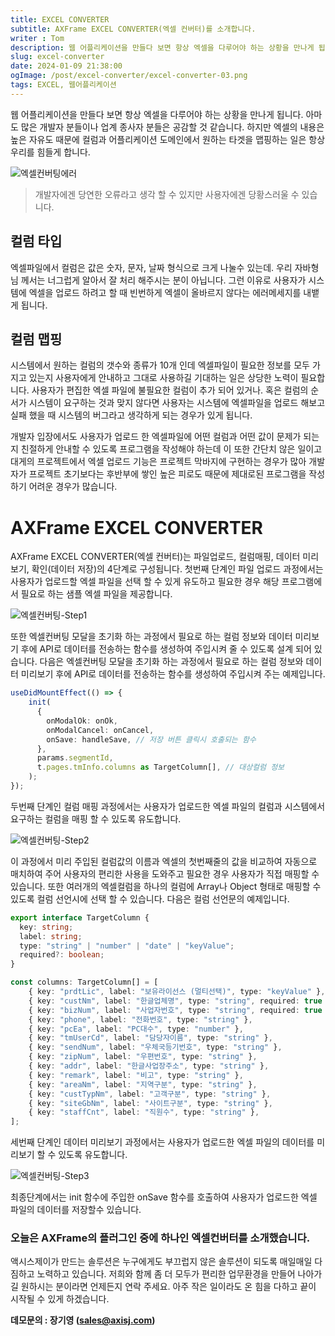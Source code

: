 ```yaml
---
title: EXCEL CONVERTER
subtitle: AXFrame EXCEL CONVERTER(엑셀 컨버터)를 소개합니다.
writer : Tom
description: 웹 어플리케이션을 만들다 보면 항상 엑셀을 다루어야 하는 상황을 만나게 됩니다. 아마도 많은 개발자 분들이나 업계 종사자 분들은 공감할 것 같습니다. 하지만 엑셀의 내용은 높은 자유도 때문에 컬럼과 어플리케이션 도메인에서 원하는 타겟을 맵핑하는 일은 항상 우리를 힘들게 합니다. '개발자에겐 당연한 오류라고 생각 할 수 있지만 사용자에겐 당황스러울 수 있습니다.'
slug: excel-converter
date: 2024-01-09 21:38:00
ogImage: /post/excel-converter/excel-converter-03.png
tags: EXCEL, 웹어플리케이션
---
```


웹 어플리케이션을 만들다 보면 항상 엑셀을 다루어야 하는 상황을 만나게 됩니다. 아마도 많은 개발자 분들이나 업계 종사자 분들은 공감할 것 같습니다.
하지만 엑셀의 내용은 높은 자유도 때문에 컬럼과 어플리케이션 도메인에서 원하는 타겟을 맵핑하는 일은 항상 우리를 힘들게 합니다.

![엑셀컨버팅에러](/post/excel-converter/excel-converter-01.png?w=1000)

> 개발자에겐 당연한 오류라고 생각 할 수 있지만 사용자에겐 당황스러울 수 있습니다.

## 컬럼 타입
엑셀파일에서 컬럼은 값은 숫자, 문자, 날짜 형식으로 크게 나눌수 있는데. 우리 자바형님 께서는 너그럽게 알아서 잘 처리 해주시는 분이 아닙니다.
그런 이유로 사용자가 시스템에 엑셀을 업로드 하려고 할 때 빈번하게 엑셀이 올바르지 않다는 에러메세지를 내뱉게 됩니다.

## 컬럼 맵핑
시스템에서 원하는 컬럼의 갯수와 종류가 10개 인데 엑셀파일이 필요한 정보를 모두 가지고 있는지 사용자에게 안내하고 그대로 사용하길 기대하는 일은 상당한 노력이 필요합니다.
사용자가 편집한 엑셀 파일에 불필요한 컬럼이 추가 되어 있거나. 혹은 컬럼의 순서가 시스템이 요구하는 것과 맞지 않다면 사용자는 시스템에 엑셀파일을 업로드 해보고 실패 했을 때 시스템의 버그라고 생각하게 되는 경우가 있게 됩니다.

개발자 입장에서도 사용자가 업로드 한 엑셀파일에 어떤 컬럼과 어떤 값이 문제가 되는지 친절하게 안내할 수 있도록 프로그램을 작성해야 하는데 이 또한 간단치 않은 일이고
대게의 프로젝트에서 엑셀 업로드 기능은 프로젝트 막바지에 구현하는 경우가 많아 개발자가 프로젝트 초기보다는 후반부에 쌓인 높은 피로도 때문에 제대로된 프로그램을 작성하기 어려운 경우가 많습니다.

# AXFrame EXCEL CONVERTER

AXFrame EXCEL CONVERTER(엑셀 컨버터)는 파일업로드, 컬럼매핑, 데이터 미리보기, 확인(데이터 저장)의 4단계로 구성됩니다.
첫번째 단계인 파일 업로드 과정에서는 사용자가 업로드할 엑셀 파일을 선택 할 수 있게 유도하고 필요한 경우 해당 프로그램에서 필요로 하는 샘플 엑셀 파일을 제공합니다.

![엑셀컨버팅-Step1](/post/excel-converter/excel-converter-02.png?w=623)

또한 엑셀컨버팅 모달을 초기화 하는 과정에서 필요로 하는 컬럼 정보와 데이터 미리보기 후에 API로 데이터를 전송하는 함수를 생성하여 주입시켜 줄 수 있도록 설계 되어 있습니다.
다음은 엑셀컨버팅 모달을 초기화 하는 과정에서 필요로 하는 컬럼 정보와 데이터 미리보기 후에 API로 데이터를 전송하는 함수를 생성하여 주입시켜 주는 예제입니다.

```typescript
useDidMountEffect(() => {
    init(
      {
        onModalOk: onOk,
        onModalCancel: onCancel,
        onSave: handleSave, // 저장 버튼 클릭시 호출되는 함수
      },
      params.segmentId,
      t.pages.tmInfo.columns as TargetColumn[], // 대상컬럼 정보
    );
});
````

두번째 단계인 컬럼 매핑 과정에서는 사용자가 업로드한 엑셀 파일의 컬럼과 시스템에서 요구하는 컬럼을 매핑 할 수 있도록 유도합니다.

![엑셀컨버팅-Step2](/post/excel-converter/excel-converter-03.png?w=1000)

이 과정에서 미리 주입된 컬럼값의 이름과 엑셀의 첫번째줄의 값을 비교하여 자동으로 매치하여 주어 사용자의 편리한 사용을 도와주고 필요한 경우 사용자가 직접 매핑할 수 있습니다.
또한 여러개의 엑셀컬럼을 하나의 컬럼에 Array나 Object 형태로 매핑할 수 있도록 컬럼 선언시에 선택 할 수 있습니다.
다음은 컬럼 선언문의 예제입니다.

```typescript
export interface TargetColumn {
  key: string;
  label: string;
  type: "string" | "number" | "date" | "keyValue";
  required?: boolean;
}

const columns: TargetColumn[] = [
    { key: "prdtLic", label: "보유라이선스 (멀티선택)", type: "keyValue" }, // 멀티선택 타입
    { key: "custNm", label: "한글업체명", type: "string", required: true },
    { key: "bizNum", label: "사업자번호", type: "string", required: true },
    { key: "phone", label: "전화번호", type: "string" },
    { key: "pcEa", label: "PC대수", type: "number" },
    { key: "tmUserCd", label: "담당자이름", type: "string" },
    { key: "sendNum", label: "우체국등기번호", type: "string" },
    { key: "zipNum", label: "우편번호", type: "string" },
    { key: "addr", label: "한글사업장주소", type: "string" },
    { key: "remark", label: "비고", type: "string" },
    { key: "areaNm", label: "지역구분", type: "string" },
    { key: "custTypNm", label: "고객구분", type: "string" },
    { key: "siteGbNm", label: "사이트구분", type: "string" },
    { key: "staffCnt", label: "직원수", type: "string" },
];
```


세번째 단계인 데이터 미리보기 과정에서는 사용자가 업로드한 엑셀 파일의 데이터를 미리보기 할 수 있도록 유도합니다.

![엑셀컨버팅-Step3](/post/excel-converter/excel-converter-04.png?w=1000)

최종단계에서는 init 함수에 주입한 onSave 함수를 호출하여 사용자가 업로드한 엑셀 파일의 데이터를 저장할수 있습니다.


### 오늘은 AXFrame의 플러그인 중에 하나인 엑셀컨버터를 소개했습니다.

액시스제이가 만드는 솔루션은 누구에게도 부끄럽지 않은 솔루션이 되도록 매일매일 다짐하고 노력하고 있습니다. 저희와 함께 좀 더 모두가 편리한 업무환경을 만들어 나아가길 원하시는 분이라면 언제든지 연락 주세요.
아주 작은 일이라도 온 힘을 다하고 끝이 시작될 수 있게 하겠습니다.

**데모문의 : 장기영 (sales@axisj.com)**







